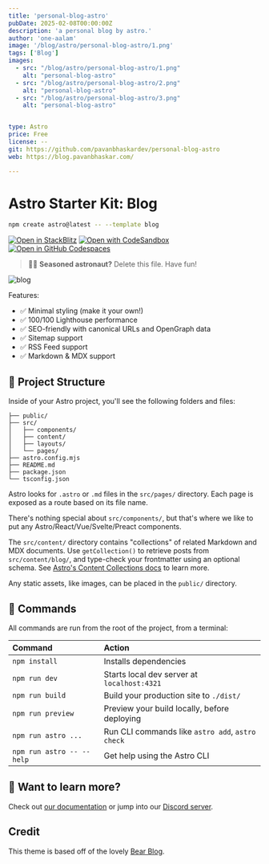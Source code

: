```yaml
---
title: 'personal-blog-astro'
pubDate: 2025-02-08T00:00:00Z
description: 'a personal blog by astro.'
author: 'one-aalam'
image: '/blog/astro/personal-blog-astro/1.png'
tags: ['Blog']
images:
  - src: "/blog/astro/personal-blog-astro/1.png"
    alt: "personal-blog-astro"
  - src: "/blog/astro/personal-blog-astro/2.png"
    alt: "personal-blog-astro"
  - src: "/blog/astro/personal-blog-astro/3.png"
    alt: "personal-blog-astro"


type: Astro
price: Free
license: --
git: https://github.com/pavanbhaskardev/personal-blog-astro
web: https://blog.pavanbhaskar.com/

---
```


# Astro Starter Kit: Blog

```sh
npm create astro@latest -- --template blog
```

[![Open in StackBlitz](https://developer.stackblitz.com/img/open_in_stackblitz.svg)](https://stackblitz.com/github/withastro/astro/tree/latest/examples/blog)
[![Open with CodeSandbox](https://assets.codesandbox.io/github/button-edit-lime.svg)](https://codesandbox.io/p/sandbox/github/withastro/astro/tree/latest/examples/blog)
[![Open in GitHub Codespaces](https://github.com/codespaces/badge.svg)](https://codespaces.new/withastro/astro?devcontainer_path=.devcontainer/blog/devcontainer.json)

> 🧑‍🚀 **Seasoned astronaut?** Delete this file. Have fun!

![blog](https://github.com/withastro/astro/assets/2244813/ff10799f-a816-4703-b967-c78997e8323d)

Features:

- ✅ Minimal styling (make it your own!)
- ✅ 100/100 Lighthouse performance
- ✅ SEO-friendly with canonical URLs and OpenGraph data
- ✅ Sitemap support
- ✅ RSS Feed support
- ✅ Markdown & MDX support

## 🚀 Project Structure

Inside of your Astro project, you'll see the following folders and files:

```text
├── public/
├── src/
│   ├── components/
│   ├── content/
│   ├── layouts/
│   └── pages/
├── astro.config.mjs
├── README.md
├── package.json
└── tsconfig.json
```

Astro looks for `.astro` or `.md` files in the `src/pages/` directory. Each page is exposed as a route based on its file name.

There's nothing special about `src/components/`, but that's where we like to put any Astro/React/Vue/Svelte/Preact components.

The `src/content/` directory contains "collections" of related Markdown and MDX documents. Use `getCollection()` to retrieve posts from `src/content/blog/`, and type-check your frontmatter using an optional schema. See [Astro's Content Collections docs](https://docs.astro.build/en/guides/content-collections/) to learn more.

Any static assets, like images, can be placed in the `public/` directory.

## 🧞 Commands

All commands are run from the root of the project, from a terminal:

| Command                   | Action                                           |
| :------------------------ | :----------------------------------------------- |
| `npm install`             | Installs dependencies                            |
| `npm run dev`             | Starts local dev server at `localhost:4321`      |
| `npm run build`           | Build your production site to `./dist/`          |
| `npm run preview`         | Preview your build locally, before deploying     |
| `npm run astro ...`       | Run CLI commands like `astro add`, `astro check` |
| `npm run astro -- --help` | Get help using the Astro CLI                     |

## 👀 Want to learn more?

Check out [our documentation](https://docs.astro.build) or jump into our [Discord server](https://astro.build/chat).

## Credit

This theme is based off of the lovely [Bear Blog](https://github.com/HermanMartinus/bearblog/).
